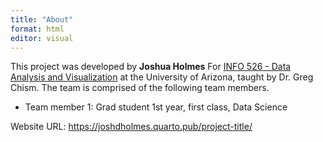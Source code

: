 ```yaml
---
title: "About"
format: html
editor: visual
---
```


This project was developed by **Joshua Holmes** For [INFO 526 - Data Analysis and Visualization](https://datavizaz.org/) at the University of Arizona, taught by Dr. Greg Chism. The team is comprised of the following team members.

-   Team member 1: Grad student 1st year, first class, Data Science

Website URL: <https://joshdholmes.quarto.pub/project-title/>
